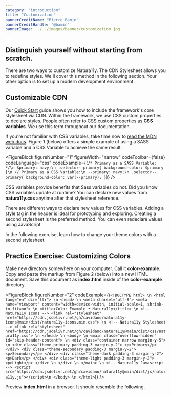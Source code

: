 ```yaml
---
category: "introduction"
title: "Customization"
bannerCreditName: "Pierre Bamin"
bannerCreditHandle: "@bamin" 
bannerImage: ../../images/banner/customization.jpg
---
```



<TextBlock>

<h2 class="h1">
    Distinguish yourself without starting from scratch.
</h2>

There are two ways to customize Natura11y. The CDN Stylesheet allows you to redefine styles. We'll cover this method in the following section. Your other option is to set up a modern development environment.

</TextBlock>

<Divider id="customizableCDN" />

<TextBlock>

## Customizable CDN

Our <a href="/docs/get-started/#quickStart">Quick Start</a> guide shows you how to include the framework's core stylesheet via CDN. Within the framework, we
use CSS custom properties to declare styles. People often refer to CSS custom properties as <strong>CSS variables</strong>. We use this term throughout our documentation.

If you're not familiar with CSS variables, take time now to <a href="#1">read the MDN web docs</a>. Figure 1 (below) offers a simple example of using a SASS variable and a CSS Variable to achieve the same result.

</TextBlock>

<FigureBlock
    figureNumber="1"
    figureWidth="narrow"
    codeToolbar={false}
    codeLanguage="css"
    codeExample={(`
    /* Primary as a SASS Variable: */\n
    $primary: navy;\n
    .selector--primary{
        background-color: $primary
    }\n
    // Primary as a CSS Variable:\n
    --primary: navy;\n
    .selector--primary{
        background-color: var(--primary);
    }
    `)}
/>

<TextBlock>

CSS variables provide benefits that Sass variables do not. Did you know CSS variables update at runtime? You can declare new values from **natura11y.css** anytime after that stylesheet reference.

There are different ways to declare new values for CSS variables. Adding a style tag in the header is ideal for prototyping and exploring. Creating a second stylesheet is the preferred method. You can even redeclare values using JavaScript.

In the following exercise, learn how to change your theme colors with a second stylesheet.

</TextBlock>

<Divider id="customizingColors" />

<TextBlock>

## Practice Exercise: Customizing Colors

Make new directory somewhere on your computer. Call it **color-example**. Copy and paste the markup from Figure 2 (below) into a new HTML document. Save this document as **index.html** inside of the **color-example** directory.

</TextBlock>

<FigureBlock
    figureNumber="2"
    codeExample={(`
    <!DOCTYPE html> \n
    <html lang="en" dir="ltr"> \n
        <head> \n
            <meta charset="utf-8">
            <meta name="viewport" content="width=device-width, initial-scale=1, shrink-to-fit=no"> \n
            <title>Color Example • Natura11y</title> \n
            <!-- Natura11y Icons -->
            <link rel="stylesheet" href="https://cdn.jsdelivr.net/gh/cavidano/natura11y-icons@main/dist/natura11y-icons.min.css"> \n
            <!-- Natura11y Stylesheet -->
            <link rel="stylesheet" href="https://cdn.jsdelivr.net/gh/cavidano/natura11y@main/dist/css/natura11y.css"> \n
        </head> \n
        <body> \n
            <main class="overflow-hidden" id="skip-header-content"> \n
                <div class="container narrow margin-y-5"> \n
                    <div class="theme-primary padding-3 margin-y-2">
                        <p>Primary</p>
                    </div>
                    <div class="theme-secondary padding-3 margin-y-2">
                        <p>Secondary</p>
                    </div>
                    <div class="theme-dark padding-3 margin-y-2">
                        <p>Dark</p>
                    </div>
                    <div class="theme-light padding-3 margin-y-2">
                        <p>Light</p>
                    </div> \n
                </div> \n
            </main> \n
            <!-- Natura11y Javascript -->
            <script src="https://cdn.jsdelivr.net/gh/cavidano/natura11y@main/dist/js/natura11y.js"></script>\n
        </body> \n
    </html>
    `)}
/>

<TextBlock>

Preview **index.html** in a browser. It should resemble the following.

</TextBlock>

<BrowserFrame frameSrc="../../iframe-examples/iframe-example.html" />

<BrowserFrame frameSrc="../../iframe-examples/iframe-example.html" />

<AllCustomProperties />